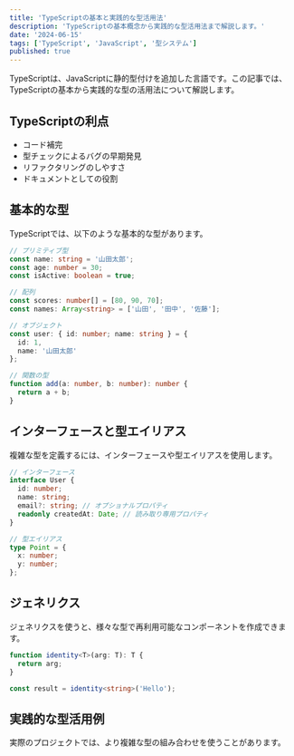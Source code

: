 ```yaml
---
title: 'TypeScriptの基本と実践的な型活用法'
description: 'TypeScriptの基本概念から実践的な型活用法まで解説します。'
date: '2024-06-15'
tags: ['TypeScript', 'JavaScript', '型システム']
published: true
---
```


TypeScriptは、JavaScriptに静的型付けを追加した言語です。この記事では、TypeScriptの基本から実践的な型の活用法について解説します。

## TypeScriptの利点

- コード補完
- 型チェックによるバグの早期発見
- リファクタリングのしやすさ
- ドキュメントとしての役割

## 基本的な型

TypeScriptでは、以下のような基本的な型があります。

```typescript
// プリミティブ型
const name: string = '山田太郎';
const age: number = 30;
const isActive: boolean = true;

// 配列
const scores: number[] = [80, 90, 70];
const names: Array<string> = ['山田', '田中', '佐藤'];

// オブジェクト
const user: { id: number; name: string } = {
  id: 1,
  name: '山田太郎'
};

// 関数の型
function add(a: number, b: number): number {
  return a + b;
}
```

## インターフェースと型エイリアス

複雑な型を定義するには、インターフェースや型エイリアスを使用します。

```typescript
// インターフェース
interface User {
  id: number;
  name: string;
  email?: string; // オプショナルプロパティ
  readonly createdAt: Date; // 読み取り専用プロパティ
}

// 型エイリアス
type Point = {
  x: number;
  y: number;
};
```

## ジェネリクス

ジェネリクスを使うと、様々な型で再利用可能なコンポーネントを作成できます。

```typescript
function identity<T>(arg: T): T {
  return arg;
}

const result = identity<string>('Hello');
```

## 実践的な型活用例

実際のプロジェクトでは、より複雑な型の組み合わせを使うことがあります。 